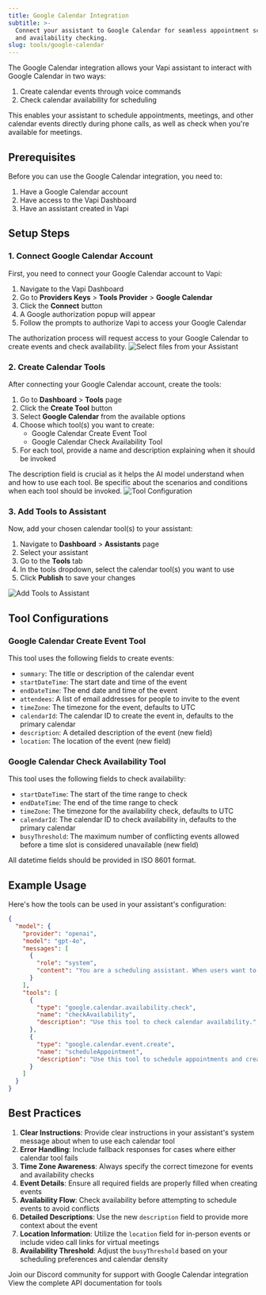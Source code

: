 ```yaml
---
title: Google Calendar Integration
subtitle: >-
  Connect your assistant to Google Calendar for seamless appointment scheduling
  and availability checking.
slug: tools/google-calendar
---
```


The Google Calendar integration allows your Vapi assistant to interact with Google Calendar in two ways:
1. Create calendar events through voice commands
2. Check calendar availability for scheduling

This enables your assistant to schedule appointments, meetings, and other calendar events directly during phone calls, as well as check when you're available for meetings.

## Prerequisites

Before you can use the Google Calendar integration, you need to:
1. Have a Google Calendar account
2. Have access to the Vapi Dashboard
3. Have an assistant created in Vapi

## Setup Steps

### 1. Connect Google Calendar Account

First, you need to connect your Google Calendar account to Vapi:

1. Navigate to the Vapi Dashboard
2. Go to **Providers Keys** > **Tools Provider** > **Google Calendar**
3. Click the **Connect** button
4. A Google authorization popup will appear
5. Follow the prompts to authorize Vapi to access your Google Calendar

<Note>
  The authorization process will request access to your Google Calendar to create events and check availability.
</Note>

<Frame caption="Connect Google Calendar">
  <img
    src="../static/images/tools/google-calendar-connect.png"
    alt="Select files from your Assistant"
  />
</Frame>

### 2. Create Calendar Tools

After connecting your Google Calendar account, create the tools:

1. Go to **Dashboard** > **Tools** page
2. Click the **Create Tool** button
3. Select **Google Calendar** from the available options
4. Choose which tool(s) you want to create:
   - Google Calendar Create Event Tool
   - Google Calendar Check Availability Tool
5. For each tool, provide a name and description explaining when it should be invoked

<Note>
  The description field is crucial as it helps the AI model understand when and how to use each tool. Be specific about the scenarios and conditions when each tool should be invoked.
</Note>

<Frame caption="Create Calendar Tools">
  <img
    src="../static/images/tools/google-calendar-create.png"
    alt="Tool Configuration"
  />
</Frame>

### 3. Add Tools to Assistant

Now, add your chosen calendar tool(s) to your assistant:

1. Navigate to **Dashboard** > **Assistants** page
2. Select your assistant
3. Go to the **Tools** tab
4. In the tools dropdown, select the calendar tool(s) you want to use
5. Click **Publish** to save your changes

<Frame caption="Add Tools to Assistant">
  <img
    src="../static/images/tools/assistant-select-google-calendar-tool.png"
    alt="Add Tools to Assistant"
  />
</Frame>

## Tool Configurations

### Google Calendar Create Event Tool

This tool uses the following fields to create events:

- `summary`: The title or description of the calendar event
- `startDateTime`: The start date and time of the event
- `endDateTime`: The end date and time of the event
- `attendees`: A list of email addresses for people to invite to the event
- `timeZone`: The timezone for the event, defaults to UTC
- `calendarId`: The calendar ID to create the event in, defaults to the primary calendar
- `description`: A detailed description of the event (new field)
- `location`: The location of the event (new field)

### Google Calendar Check Availability Tool

This tool uses the following fields to check availability:

- `startDateTime`: The start of the time range to check
- `endDateTime`: The end of the time range to check
- `timeZone`: The timezone for the availability check, defaults to UTC
- `calendarId`: The calendar ID to check availability in, defaults to the primary calendar
- `busyThreshold`: The maximum number of conflicting events allowed before a time slot is considered unavailable (new field)

<Info>
  All datetime fields should be provided in ISO 8601 format.
</Info>

## Example Usage

Here's how the tools can be used in your assistant's configuration:

```json
{
  "model": {
    "provider": "openai",
    "model": "gpt-4o",
    "messages": [
      {
        "role": "system",
        "content": "You are a scheduling assistant. When users want to schedule an appointment, first check their availability using the Check Availability tool, then use the Create Event tool to schedule the event if they're available.\n\n- Gather date and time range to check availability.\n- To book an appointment, gather the purpose of the appointment, ex: general checkup, dental cleaning and etc.\n\nNotes\n- Use the purpose as summary for booking appointment.\n- Current date: {{now}}"
      }
    ],
    "tools": [
      {
        "type": "google.calendar.availability.check",
        "name": "checkAvailability",
        "description": "Use this tool to check calendar availability."
      },
      {
        "type": "google.calendar.event.create",
        "name": "scheduleAppointment",
        "description": "Use this tool to schedule appointments and create calendar events. Notes: - All appointments are 30 mins. \n- Current date/time: {{now}}"
      }
    ]
  }
}
```

## Best Practices

1. **Clear Instructions**: Provide clear instructions in your assistant's system message about when to use each calendar tool
2. **Error Handling**: Include fallback responses for cases where either calendar tool fails
3. **Time Zone Awareness**: Always specify the correct timezone for events and availability checks
4. **Event Details**: Ensure all required fields are properly filled when creating events
5. **Availability Flow**: Check availability before attempting to schedule events to avoid conflicts
6. **Detailed Descriptions**: Use the new `description` field to provide more context about the event
7. **Location Information**: Utilize the `location` field for in-person events or include video call links for virtual meetings
8. **Availability Threshold**: Adjust the `busyThreshold` based on your scheduling preferences and calendar density

<CardGroup cols={2}>
  <Card
    title="Need Help?"
    icon="question-circle"
    href="https://discord.gg/pUFNcf2WmH"
  >
    Join our Discord community for support with Google Calendar integration
  </Card>
  <Card
    title="API Reference"
    icon="book"
    href="/api-reference/tools/create"
  >
    View the complete API documentation for tools
  </Card>
</CardGroup>
